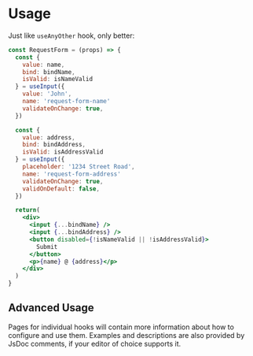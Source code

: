 # Usage

Just like `useAnyOther` hook, only better:


```jsx
const RequestForm = (props) => {
  const {
    value: name, 
    bind: bindName, 
    isValid: isNameValid
  } = useInput({
    value: 'John',
    name: 'request-form-name'
    validateOnChange: true,
  })

  const {
    value: address, 
    bind: bindAddress, 
    isValid: isAddressValid 
  } = useInput({
    placeholder: '1234 Street Road',
    name: 'request-form-address'
    validateOnChange: true,
    validOnDefault: false,
  })

  return(
    <div>
      <input {...bindName} />
      <input {...bindAddress} />
      <button disabled={!isNameValid || !isAddressValid}>
        Submit
      </button>
      <p>{name} @ {address}</p>
    </div>
  )
}
```




## Advanced Usage

Pages for individual hooks will contain more information about how to configure
and use them. Examples and descriptions are also provided by JsDoc comments, if 
your editor of choice supports it.